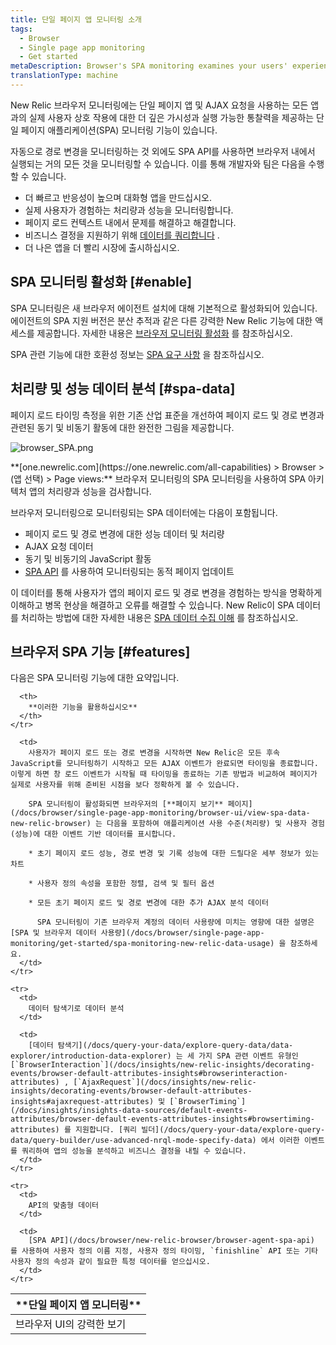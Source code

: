 ```yaml
---
title: 단일 페이지 앱 모니터링 소개
tags:
  - Browser
  - Single page app monitoring
  - Get started
metaDescription: Browser's SPA monitoring examines your users' experience with the front-end logic for single-page apps or any apps that pull content dynamically.
translationType: machine
---
```



New Relic 브라우저 모니터링에는 단일 페이지 앱 및 AJAX 요청을 사용하는 모든 앱과의 실제 사용자 상호 작용에 대한 더 깊은 가시성과 실행 가능한 통찰력을 제공하는 단일 페이지 애플리케이션(SPA) 모니터링 기능이 있습니다.

자동으로 경로 변경을 모니터링하는 것 외에도 SPA API를 사용하면 브라우저 내에서 실행되는 거의 모든 것을 모니터링할 수 있습니다. 이를 통해 개발자와 팀은 다음을 수행할 수 있습니다.

* 더 빠르고 반응성이 높으며 대화형 앱을 만드십시오.
* 실제 사용자가 경험하는 처리량과 성능을 모니터링합니다.
* 페이지 로드 컨텍스트 내에서 문제를 해결하고 해결합니다.
* 비즈니스 결정을 지원하기 위해 [데이터를 쿼리합니다](/docs/using-new-relic/data/understand-data/query-new-relic-data) .
* 더 나은 앱을 더 빨리 시장에 출시하십시오.

## SPA 모니터링 활성화 [#enable]

SPA 모니터링은 새 브라우저 에이전트 설치에 대해 기본적으로 활성화되어 있습니다. 에이전트의 SPA 지원 버전은 분산 추적과 같은 다른 강력한 New Relic 기능에 대한 액세스를 제공합니다. 자세한 내용은 [브라우저 모니터링 활성화](/docs/browser/new-relic-browser/installation/update-browser-agent/#agent-types) 를 참조하십시오.

SPA 관련 기능에 대한 호환성 정보는 [SPA 요구 사항](/docs/browser/single-page-app-monitoring/get-started/spa-compatibility-requirements/) 을 참조하십시오.

## 처리량 및 성능 데이터 분석 [#spa-data]

페이지 로드 타이밍 측정을 위한 기존 산업 표준을 개선하여 페이지 로드 및 경로 변경과 관련된 동기 및 비동기 활동에 대한 완전한 그림을 제공합니다.

<img
  title="browser_SPA.png"
  alt="browser_SPA.png"
  src={browserPageviews}
/>

<figcaption>
  **[one.newrelic.com](https://one.newrelic.com/all-capabilities) > Browser > (앱 선택) > Page views:** 브라우저 모니터링의 SPA 모니터링을 사용하여 SPA 아키텍처 앱의 처리량과 성능을 검사합니다.
</figcaption>

브라우저 모니터링으로 모니터링되는 SPA 데이터에는 다음이 포함됩니다.

* 페이지 로드 및 경로 변경에 대한 성능 데이터 및 처리량
* AJAX 요청 데이터
* 동기 및 비동기의 JavaScript 활동
* [SPA API](/docs/browser/new-relic-browser/browser-agent-spa-api) 를 사용하여 모니터링되는 동적 페이지 업데이트

이 데이터를 통해 사용자가 앱의 페이지 로드 및 경로 변경을 경험하는 방식을 명확하게 이해하고 병목 현상을 해결하고 오류를 해결할 수 있습니다. New Relic이 SPA 데이터를 처리하는 방법에 대한 자세한 내용은 [SPA 데이터 수집 이해](/docs/browser/single-page-app-monitoring/use-spa-data/understand-spa-data-collection) 를 참조하십시오.

## 브라우저 SPA 기능 [#features]

다음은 SPA 모니터링 기능에 대한 요약입니다.

<table>
  <thead>
    <tr>
      <th style={{ width: "200px" }}>
        **단일 페이지 앱 모니터링**
      </th>

      <th>
        **이러한 기능을 활용하십시오**
      </th>
    </tr>
  </thead>

  <tbody>
    <tr>
      <td>
        브라우저 UI의 강력한 보기
      </td>

      <td>
        사용자가 페이지 로드 또는 경로 변경을 시작하면 New Relic은 모든 후속 JavaScript를 모니터링하기 시작하고 모든 AJAX 이벤트가 완료되면 타이밍을 종료합니다. 이렇게 하면 창 로드 이벤트가 시작될 때 타이밍을 종료하는 기존 방법과 비교하여 페이지가 실제로 사용자를 위해 준비된 시점을 보다 정확하게 볼 수 있습니다.

        SPA 모니터링이 활성화되면 브라우저의 [**페이지 보기** 페이지](/docs/browser/single-page-app-monitoring/browser-ui/view-spa-data-new-relic-browser) 는 다음을 포함하여 애플리케이션 사용 수준(처리량) 및 사용자 경험(성능)에 대한 이벤트 기반 데이터를 표시합니다.

        * 초기 페이지 로드 성능, 경로 변경 및 기록 성능에 대한 드릴다운 세부 정보가 있는 차트

        * 사용자 정의 속성을 포함한 정렬, 검색 및 필터 옵션

        * 모든 초기 페이지 로드 및 경로 변경에 대한 추가 AJAX 분석 데이터

          SPA 모니터링이 기존 브라우저 계정의 데이터 사용량에 미치는 영향에 대한 설명은 [SPA 및 브라우저 데이터 사용량](/docs/browser/single-page-app-monitoring/get-started/spa-monitoring-new-relic-data-usage) 을 참조하세요.
      </td>
    </tr>

    <tr>
      <td>
        데이터 탐색기로 데이터 분석
      </td>

      <td>
        [데이터 탐색기](/docs/query-your-data/explore-query-data/data-explorer/introduction-data-explorer) 는 세 가지 SPA 관련 이벤트 유형인 [`BrowserInteraction`](/docs/insights/new-relic-insights/decorating-events/browser-default-attributes-insights#browserinteraction-attributes) , [`AjaxRequest`](/docs/insights/new-relic-insights/decorating-events/browser-default-attributes-insights#ajaxrequest-attributes) 및 [`BrowserTiming`](/docs/insights/insights-data-sources/default-events-attributes/browser-default-events-attributes-insights#browsertiming-attributes) 를 지원합니다. [쿼리 빌더](/docs/query-your-data/explore-query-data/query-builder/use-advanced-nrql-mode-specify-data) 에서 이러한 이벤트를 쿼리하여 앱의 성능을 분석하고 비즈니스 결정을 내릴 수 있습니다.
      </td>
    </tr>

    <tr>
      <td>
        API의 맞춤형 데이터
      </td>

      <td>
        [SPA API](/docs/browser/new-relic-browser/browser-agent-spa-api) 를 사용하여 사용자 정의 이름 지정, 사용자 정의 타이밍, `finishline` API 또는 기타 사용자 정의 속성과 같이 필요한 특정 데이터를 얻으십시오.
      </td>
    </tr>
  </tbody>
</table>